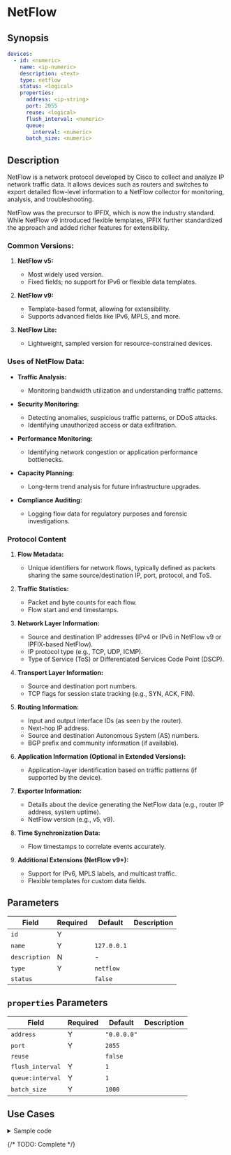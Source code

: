 # NetFlow

## Synopsis

```yaml
devices:
  - id: <numeric>
    name: <ip-numeric>
    description: <text>
    type: netflow
    status: <logical>
    properties:
      address: <ip-string>
      port: 2055
      reuse: <logical>
      flush_interval: <numeric>
      queue:
        interval: <numeric>
      batch_size: <numeric>
```

## Description

NetFlow is a network protocol developed by Cisco to collect and analyze IP network traffic data. It allows devices such as routers and switches to export detailed flow-level information to a NetFlow collector for monitoring, analysis, and troubleshooting.

NetFlow was the precursor to IPFIX, which is now the industry standard. While NetFlow v9 introduced flexible templates, IPFIX further standardized the approach and added richer features for extensibility.

### Common Versions:

1. **NetFlow v5:**
   - Most widely used version.
   - Fixed fields; no support for IPv6 or flexible data templates.

2. **NetFlow v9:**
   - Template-based format, allowing for extensibility.
   - Supports advanced fields like IPv6, MPLS, and more.

3. **NetFlow Lite:**
   - Lightweight, sampled version for resource-constrained devices.

### Uses of NetFlow Data:

- **Traffic Analysis:**
   - Monitoring bandwidth utilization and understanding traffic patterns.

- **Security Monitoring:**
   - Detecting anomalies, suspicious traffic patterns, or DDoS attacks.
   - Identifying unauthorized access or data exfiltration.

- **Performance Monitoring:**
   - Identifying network congestion or application performance bottlenecks.

- **Capacity Planning:**
   - Long-term trend analysis for future infrastructure upgrades.

- **Compliance Auditing:**
   - Logging flow data for regulatory purposes and forensic investigations.

### Protocol Content

1. **Flow Metadata:**
   - Unique identifiers for network flows, typically defined as packets sharing the same source/destination IP, port, protocol, and ToS.

2. **Traffic Statistics:**
   - Packet and byte counts for each flow.
   - Flow start and end timestamps.

3. **Network Layer Information:**
   - Source and destination IP addresses (IPv4 or IPv6 in NetFlow v9 or IPFIX-based NetFlow).
   - IP protocol type (e.g., TCP, UDP, ICMP).
   - Type of Service (ToS) or Differentiated Services Code Point (DSCP).

4. **Transport Layer Information:**
   - Source and destination port numbers.
   - TCP flags for session state tracking (e.g., SYN, ACK, FIN).

5. **Routing Information:**
   - Input and output interface IDs (as seen by the router).
   - Next-hop IP address.
   - Source and destination Autonomous System (AS) numbers.
   - BGP prefix and community information (if available).

6. **Application Information (Optional in Extended Versions):**
   - Application-layer identification based on traffic patterns (if supported by the device).

7. **Exporter Information:**
   - Details about the device generating the NetFlow data (e.g., router IP address, system uptime).
   - NetFlow version (e.g., v5, v9).

8. **Time Synchronization Data:**
   - Flow timestamps to correlate events accurately.

9. **Additional Extensions (NetFlow v9+):**
   - Support for IPv6, MPLS labels, and multicast traffic.
   - Flexible templates for custom data fields.


## Parameters

|Field|Required|Default|Description|
|---|---|---|---|
|`id`|Y|||
|`name`|Y|`127.0.0.1`||
|`description`|N|-||
|`type`|Y|`netflow`||
|`status`||`false`||

## `properties` Parameters

|Field|Required|Default|Description|
|---|---|---|---|
|`address`|Y|`"0.0.0.0"`||
|`port`|Y|`2055`||
|`reuse`||`false`||
|`flush_interval`|Y|`1`||
|`queue:interval`|Y|`1`||
|`batch_size`|Y|`1000`||

## Use Cases

<details>
<summary>Sample code</summary>
```yaml
```
</details>

{/* TODO: Complete */}